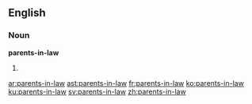 ==English==

===Noun===
'''parents-in-law'''

# {{plural of|parent-in-law}}

[[ar:parents-in-law]]
[[ast:parents-in-law]]
[[fr:parents-in-law]]
[[ko:parents-in-law]]
[[ku:parents-in-law]]
[[sv:parents-in-law]]
[[zh:parents-in-law]]